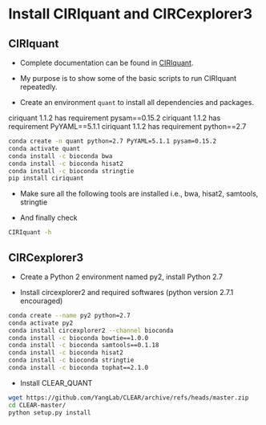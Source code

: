 # Install CIRIquant and CIRCexplorer3

## CIRIquant

- Complete documentation can be found in [CIRIquant](https://github.com/bioinfo-biols/CIRIquant).

- My purpose is to show some of the basic scripts to run CIRIquant repeatedly.

- Create an environment `quant` to install all dependencies and packages.

:::{.callout-warning}
ciriquant 1.1.2 has requirement pysam==0.15.2
ciriquant 1.1.2 has requirement PyYAML==5.1.1
ciriquant 1.1.2 has requirement python==2.7
:::

```bash
conda create -n quant python=2.7 PyYAML=5.1.1 pysam=0.15.2
conda activate quant
conda install -c bioconda bwa
conda install -c bioconda hisat2
conda install -c bioconda stringtie
pip install ciriquant
```

- Make sure all the following tools are installed i.e., bwa, hisat2, samtools, stringtie

- And finally check

```bash
CIRIquant -h
```

## CIRCexplorer3

- Create a Python 2 environment named py2, install Python 2.7

- Install circexplorer2 and required softwares (python version 2.7.1 encouraged)


```bash
conda create --name py2 python=2.7
conda activate py2
conda install circexplorer2 --channel bioconda
conda install -c bioconda bowtie==1.0.0 
conda install -c bioconda samtools==0.1.18
conda install -c bioconda hisat2
conda install -c bioconda stringtie
conda install -c bioconda tophat==2.1.0
```

- Install CLEAR_QUANT

```bash
wget https://github.com/YangLab/CLEAR/archive/refs/heads/master.zip
cd CLEAR-master/
python setup.py install
```





